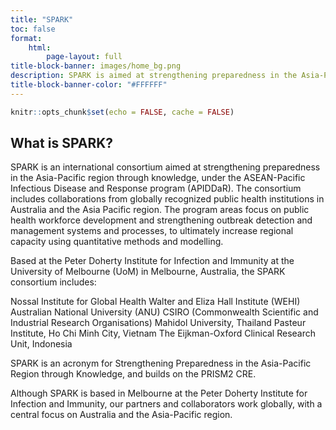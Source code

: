 ```yaml
---
title: "SPARK"
toc: false
format:
    html:
        page-layout: full
title-block-banner: images/home_bg.png
description: SPARK is aimed at strengthening preparedness in the Asia-Pacific region through knowledge, under the ASEAN-Pacific Infectious Disease and Response program (APIDDaR). \n \n It uses quantitative methods and modelling to strengthen regional capacity, develop innovative tools for adaptive decision making to inform disease prevention control and elimination. <br /> <b>SPARK is funded by, and works in collaboration with the Department of Foreign Affairs and Trade.</b>
title-block-banner-color: "#FFFFFF"
---
```



```r
knitr::opts_chunk$set(echo = FALSE, cache = FALSE)
```


## What is SPARK?

SPARK is an international consortium aimed at strengthening preparedness in the Asia-Pacific region through knowledge, under the ASEAN-Pacific Infectious Disease and Response program (APIDDaR). The consortium includes collaborations from globally recognized public health institutions in Australia and the Asia Pacific region.  The program areas focus on public health workforce development and strengthening outbreak detection and management systems and processes, to ultimately increase regional capacity using quantitative methods and modelling.

Based at the Peter Doherty Institute for Infection and Immunity at the University of Melbourne (UoM) in Melbourne, Australia, the SPARK consortium includes:

Nossal Institute for Global Health
Walter and Eliza Hall Institute (WEHI)
Australian National University (ANU)
CSIRO (Commonwealth Scientific and Industrial Research Organisations)
Mahidol University, Thailand
Pasteur Institute, Ho Chi Minh City, Vietnam
The Eijkman-Oxford Clinical Research Unit, Indonesia

SPARK is an acronym for Strengthening Preparedness in the Asia-Pacific Region through Knowledge, and builds on the PRISM2 CRE.

Although SPARK is based in Melbourne at the Peter Doherty Institute for Infection and Immunity, our partners and collaborators work globally, with a central focus on Australia and the Asia-Pacific region. 